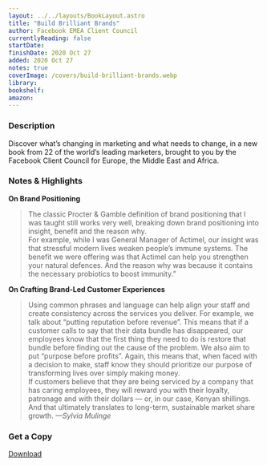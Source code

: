 ```yaml
---
layout: ../../layouts/BookLayout.astro
title: "Build Brilliant Brands"
author: Facebook EMEA Client Council
currentlyReading: false
startDate: 
finishDate: 2020 Oct 27
added: 2020 Oct 27
notes: true
coverImage: /covers/build-brilliant-brands.webp
library: 
bookshelf:
amazon:
---
```


<ReadingTime
  startDate  = {frontmatter.startDate}
  finishDate = {frontmatter.finishDate}
/>

### Description
Discover what’s changing in marketing and what needs to change, in a new book from 22 of the world’s leading marketers, brought to you by the Facebook Client Council for Europe, the Middle East and Africa.

### Notes & Highlights
**On Brand Positioning**
> The classic Procter & Gamble definition of brand positioning that I was taught still works very well, breaking down brand positioning into insight, benefit and the reason why.  
> For example, while I was General Manager of Actimel, our insight was that stressful modern lives weaken people’s immune systems. The benefit we were offering was that Actimel can help you strengthen your natural defences. And the reason why was because it contains the necessary probiotics to boost immunity.”

**On Crafting Brand-Led Customer Experiences**
> Using common phrases and language can help align your staff and create consistency across the services you deliver. For example, we talk about “putting reputation before revenue”. This means that if a customer calls to say that their 	data bundle has disappeared, our employees know that the first thing they need to do is restore that bundle before finding out the cause of the problem. We also aim to put “purpose before profits”. Again, this means that, when faced with a decision to make, staff know they should prioritize our purpose of transforming lives over simply making money.  
> If customers believe that they are being serviced by a company that has caring employees, they will reward you with their loyalty, patronage and with their dollars — or, in our case, Kenyan shillings. And that ultimately translates to long-term, sustainable market share growth. *—Sylvia Mulinge*

### Get a Copy
[Download](https://www.facebook.com/business/buildbrilliantbrands)
